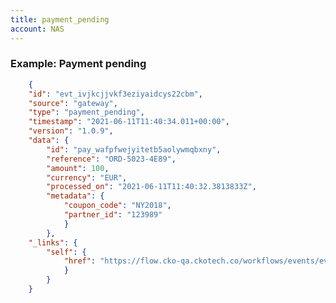 ```yaml
---
title: payment_pending
account: NAS
---
```


### Example: Payment pending

```json
    {
    "id": "evt_ivjkcjjvkf3eziyaidcys22cbm",
    "source": "gateway",
    "type": "payment_pending",
    "timestamp": "2021-06-11T11:40:34.011+00:00",
    "version": "1.0.9",
    "data": {
        "id": "pay_wafpfwejyitetb5aolywmqbxny",
        "reference": "ORD-5023-4E89",
        "amount": 100,
        "currency": "EUR",
        "processed_on": "2021-06-11T11:40:32.3813833Z",
        "metadata": {
            "coupon_code": "NY2018",
            "partner_id": "123989"
            }
        },
    "_links": {
        "self": {
            "href": "https://flow.cko-qa.ckotech.co/workflows/events/evt_ivjkcjjvkf3eziyaidcys22cbm"
            }
        }
    }
```


